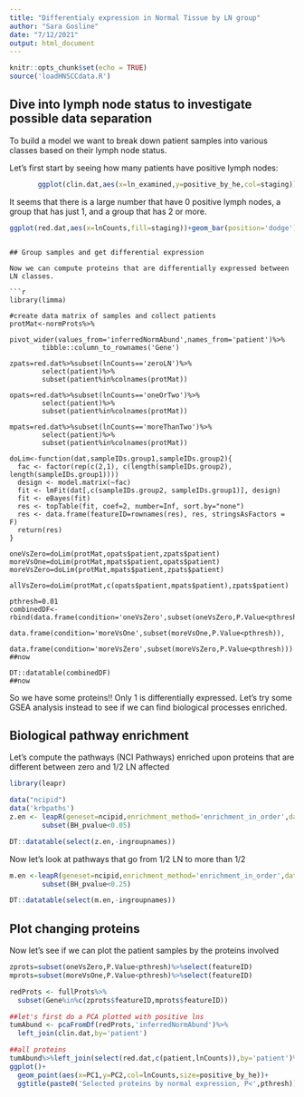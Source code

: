 ```yaml
---
title: "Differentialy expression in Normal Tissue by LN group"
author: "Sara Gosline"
date: "7/12/2021"
output: html_document
---
```


```r
knitr::opts_chunk$set(echo = TRUE)
source('loadHNSCCdata.R')
```


## Dive into lymph node status to investigate possible data separation

To build a model we want to break down patient samples into various classes based on their lymph node status. 

Let's first start by seeing how many patients have positive lymph nodes:

```r
       ggplot(clin.dat,aes(x=ln_examined,y=positive_by_he,col=staging))+geom_point()
```
       
It seems that there is a large number that have 0 positive lymph nodes, a group that has just 1, and a group that has 2 or more.
```r

       
       
ggplot(red.dat,aes(x=lnCounts,fill=staging))+geom_bar(position='dodge')+scale_fill_manual(values=pal)
```
    
```

## Group samples and get differential expression

Now we can compute proteins that are differentially expressed between LN classes.

```r
library(limma)

#create data matrix of samples and collect patients
protMat<-normProts%>%
        pivot_wider(values_from='inferredNormAbund',names_from='patient')%>%
        tibble::column_to_rownames('Gene')

zpats=red.dat%>%subset(lnCounts=='zeroLN')%>%
        select(patient)%>%
        subset(patient%in%colnames(protMat))

opats=red.dat%>%subset(lnCounts=='oneOrTwo')%>%
        select(patient)%>%
        subset(patient%in%colnames(protMat))

mpats=red.dat%>%subset(lnCounts=='moreThanTwo')%>%
        select(patient)%>%
        subset(patient%in%colnames(protMat))

doLim<-function(dat,sampleIDs.group1,sampleIDs.group2){
  fac <- factor(rep(c(2,1), c(length(sampleIDs.group2), length(sampleIDs.group1))))
  design <- model.matrix(~fac)
  fit <- lmFit(dat[,c(sampleIDs.group2, sampleIDs.group1)], design)
  fit <- eBayes(fit)
  res <- topTable(fit, coef=2, number=Inf, sort.by="none")
  res <- data.frame(featureID=rownames(res), res, stringsAsFactors = F)
  return(res)
}

oneVsZero=doLim(protMat,opats$patient,zpats$patient)
moreVsOne=doLim(protMat,mpats$patient,opats$patient)
moreVsZero=doLim(protMat,mpats$patient,zpats$patient)

allVsZero=doLim(protMat,c(opats$patient,mpats$patient),zpats$patient)

pthresh=0.01
combinedDF<-rbind(data.frame(condition='oneVsZero',subset(oneVsZero,P.Value<pthresh)),
                  data.frame(condition='moreVsOne',subset(moreVsOne,P.Value<pthresh)),
                  data.frame(condition='moreVsZero',subset(moreVsZero,P.Value<pthresh)))
##now 

DT::datatable(combinedDF)
##now 
```

So we have some proteins!! Only 1 is differentially expressed. Let's try some GSEA analysis instead to see if we can find biological processes enriched.

## Biological pathway enrichment

Let's compute the pathways (NCI Pathways) enriched upon proteins that are different between zero and 1/2 LN affected

```r
library(leapr)

data("ncipid")
data('krbpaths')
z.en <- leapR(geneset=ncipid,enrichment_method='enrichment_in_order',datamatrix=oneVsZero,primary_columns='logFC')%>%
        subset(BH_pvalue<0.05)

DT::datatable(select(z.en,-ingroupnames))

```

Now let's look at pathways that go from 1/2 LN to more than 1/2

```r

m.en <-leapR(geneset=ncipid,enrichment_method='enrichment_in_order',datamatrix=moreVsOne,primary_columns='logFC')%>%
        subset(BH_pvalue<0.25)

DT::datatable(select(m.en,-ingroupnames))

```

## Plot changing proteins

Now let's see if we can plot the patient samples by the proteins involved


```r
zprots=subset(oneVsZero,P.Value<pthresh)%>%select(featureID)
mprots=subset(moreVsOne,P.Value<pthresh)%>%select(featureID)

redProts <- fullProts%>%
  subset(Gene%in%c(zprots$featureID,mprots$featureID))

##let's first do a PCA plotted with positive lns
tumAbund <- pcaFromDf(redProts,'inferredNormAbund')%>%
  left_join(clin.dat,by='patient')

##all proteins
tumAbund%>%left_join(select(red.dat,c(patient,lnCounts)),by='patient')%>%
ggplot()+
  geom_point(aes(x=PC1,y=PC2,col=lnCounts,size=positive_by_he))+
  ggtitle(paste0('Selected proteins by normal expression, P<',pthresh))+scale_color_manual(values=rev(pal))

```
